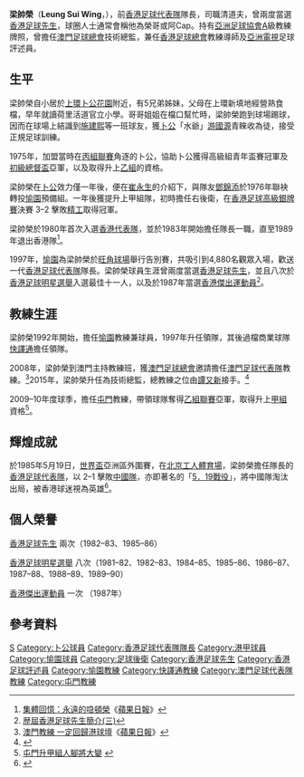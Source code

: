 {{noteta|G1=足球}}{{football manager infobox
| playername = 梁帥榮 
| image = [[File:Leung_Sui_Wing.JPG|220px]]
| fullname = 梁帥榮<br />Leung Sui Wing
| nickname = 榮哥，阿 cap，喼頓榮
| dateofbirth = {{birth date and age|1958|5|22}} 
| countryofbirth = [[香港|香港]]
| cityofbirth =  
| currentclub = 已退役 
| position = 清道夫 
| years = 1975–1976<br />1976–1997
| clubs = [[警察足球隊|警察]]<br />[[愉園體育會|愉園]] 
| caps(goals)  =  ? (?)<br />? (?)  
| nationalyears = 1980–1989
| nationalteam = [[香港足球代表隊|香港]] 
| nationalcaps(goals) =   ? (?) 
| manageryears        = 1992–1997<br />1998–1999<br />2008–2014 <br />2009–2010
| managerclubs        = [[愉園體育會|愉園]]<br />[[花花足球會|快譯通]]領隊<br />[[澳門足球代表隊|澳門]]<br />[[屯門體育會|屯門]]
}}

'''梁帥榮'''（'''Leung Sui Wing'''，{{bd|1958年|5月22日}}），前[[香港足球代表隊|香港足球代表隊]]隊長，司職清道夫，曾兩度當選[[香港足球先生|香港足球先生]]，球圈人士通常會稱他為榮哥或阿Cap。持有[[亞洲足球協會|亞洲足球協會]]A級教練牌照，曾擔任[[澳門足球總會|澳門足球總會]]技術總監，兼任[[香港足球總會|香港足球總會]]教練導師及[[亞洲電視|亞洲電視]]足球評述員。

==生平==
梁帥榮自小居於[[上環|上環]][[卜公花園|卜公花園]]附近，有5兄弟姊妹，父母在上環新填地經營熟食檔，早年就讀荷里活道官立小學。哥哥姐姐在檔口幫忙時，梁帥榮跑到球場踢球，因而在球場上結識到[[施建熙|施建熙]]等一班球友，獲[[卜公體育會|卜公]]「水爺」[[游國源|游國源]]青睞收為徒，接受正規足球訓練。

1975年，加盟當時在[[香港丙組足球聯賽|丙組聯賽]]角逐的卜公，協助卜公獲得高級組青年盃賽冠軍及[[初級總督盃|初級總督盃]]亞軍，以及取得升上[[香港乙組足球聯賽|乙組]]的資格。

梁帥榮在[[卜公體育會|卜公]]效力僅一年後，便在[[崔永生|崔永生]]的介紹下，與隊友[[鄧錦添|鄧錦添]]於1976年聯袂轉投[[愉園體育會|愉園]]預備組。一年後獲提升上甲組隊，初時擔任右後衛，在[[香港足球高級銀牌賽|香港足球高級銀牌賽]]決賽 3–2 擊敗[[精工足球隊|精工]]取得冠軍。

梁帥榮於1980年首次入選[[香港足球代表隊|香港代表隊]]，並於1983年開始擔任隊長一職，直至1989年退出香港隊<ref>[http://hk.apple.nextmedia.com/template/apple/art_main.php?iss_id=20110722&sec_id=25391&subsec_id=25392&art_id=15454097 集體回憶：永遠的喼頓榮]《[[蘋果日報|蘋果日報]]》</ref>。

1997年，[[愉園體育會|愉園]]為梁帥榮於[[旺角球場|旺角球場]]舉行告別賽，共吸引到4,880名觀眾入場，歡送一代[[香港足球代表隊|香港足球代表隊]]隊長。梁帥榮球員生涯曾兩度當選[[香港足球先生|香港足球先生]]，並且八次於[[香港足球明星選舉|香港足球明星選舉]]入選最佳十一人，以及於1987年當選[[香港傑出運動員|香港傑出運動員]]<ref>[http://www.hkfa.com/includes_files/board_details.php?news_id=7761 歴屆香港足球先生簡介(三)]</ref>。

==教練生涯==
梁帥榮1992年開始，擔任[[愉園體育會|愉園]]教練兼球員，1997年升任領隊，其後過檔商業球隊[[花花足球會|快譯通]]擔任領隊。

2008年，梁帥榮到澳門主持教練班，獲[[澳門足球總會|澳門足球總會]]邀請擔任[[澳門足球代表隊|澳門足球代表隊]]教練。<ref>[http://hk.apple.nextmedia.com/template/apple/art_main.php?iss_id=20110722&sec_id=25391&subsec_id=25392&art_id=15454098 澳門教練 一定回歸港球壇]《[[蘋果日報|蘋果日報]]》</ref>2015年，梁帥榮升任為技術總監，總教練之位由[[譚又新|譚又新]]接手。<ref name="macaunt">{{cite news|url=http://sports.happymacao.com/sport/view/116.html|title=挑戰與承擔 譚又新任澳足主教練|date=2015年1月14日|newspaper=''澳門體育頻道''|accessdate=2019年9月4日|archive-date=2019年9月4日|archive-url=https://web.archive.org/web/20190904063640/http://sports.happymacao.com/sport/view/116.html|dead-url=no}}</ref>

2009–10年度球季，擔任[[屯門體育會|屯門]]教練，帶領球隊奪得[[香港乙組足球聯賽|乙組聯賽]]亞軍，取得升上[[香港甲組足球聯賽|甲組]]資格<ref>[http://www.takungpao.com/news/10/04/12/WF-1241993.htm 屯門升甲組人腳將大變] {{webarchive|url=https://web.archive.org/web/20100430172817/http://www.takungpao.com/news/10/04/12/WF-1241993.htm |date=2010-04-30 }}</ref>。

==輝煌成就==
於1985年5月19日，[[世界盃|世界盃]]亞洲區外圍賽，在[[北京|北京]][[工人體育場|工人體育場]]，梁帥榮擔任隊長的[[香港足球代表隊|香港足球代表隊]]，以 2–1 擊敗[[中國國家足球隊|中國隊]]，亦即著名的「[[五一九事件|5．19戰役]]」，將中國隊淘汰出局，被香港球迷視為英雄<ref>{{Cite web |url=http://sports.people.com.cn/BIG5/22134/22140/5310359.html |title=香港前隊長談中國足球：根不正很多教練不夠格 |accessdate=2007-11-11 |archive-date=2009-05-21 |archive-url=https://web.archive.org/web/20090521223111/http://sports.people.com.cn/BIG5/22134/22140/5310359.html |dead-url=no }}</ref>。

==個人榮譽==
[[香港足球先生|香港足球先生]] 兩次（1982–83、1985–86）

[[香港足球明星選舉|香港足球明星選舉]] 八次（1981–82、1982–83、1984–85、1985–86、1986–87、1987–88、1988–89、1989–90）

[[香港傑出運動員|香港傑出運動員]] 一次 （1987年）

==參考資料==
{{reflist}}

{{香港足球先生}}
{{1979-80年香港足球明星選舉最佳十一人}}
{{1981-82年香港足球明星選舉最佳十一人}}
{{1982-83年香港足球明星選舉最佳十一人}}
{{1984-85年香港足球明星選舉最佳十一人}}
{{1985-86年香港足球明星選舉最佳十一人}}
{{香港足球總會百周年世紀球星}}

{{DEFAULTSORT:Leung, Sui Wing}}
[[Category:梁姓|S]]
[[Category:卜公球員|Category:卜公球員]]
[[Category:香港足球代表隊隊長|Category:香港足球代表隊隊長]]
[[Category:港甲球員|Category:港甲球員]]
[[Category:愉園球員|Category:愉園球員]]
[[Category:足球後衛|Category:足球後衛]]
[[Category:香港足球先生|Category:香港足球先生]]
[[Category:香港足球評述員|Category:香港足球評述員]]
[[Category:愉園教練|Category:愉園教練]]
[[Category:快譯通教練|Category:快譯通教練]]
[[Category:澳門足球代表隊教練|Category:澳門足球代表隊教練]]
[[Category:屯門教練|Category:屯門教練]]